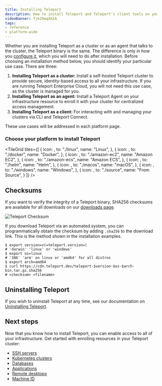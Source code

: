```yaml
---
title: Installing Teleport
description: How to install Teleport and Teleport's client tools on your platform, including binaries and instructions for Docker and Helm.
videoBanner: fjk29wqXm1A
tags:
- reference
- platform-wide
---
```


Whether you are installing Teleport as a cluster or as an agent that talks to the cluster, the Teleport binary is the same. The difference is only in how you [configure it](../reference/deployment/config.mdx), which you will need to do after installation. Before choosing an installation method below, you should identify your particular use case. There are three:

1. **Installing Teleport as a cluster:** Install a self-hosted Teleport cluster to provide secure, identity-based access to all your infrastructure. If you are running Teleport Enterprise Cloud, you will not need this use case, as the cluster is managed for you.
2. **Installing Teleport as an agent:** Install a Teleport Agent on your infrastructure resource to enroll it with your cluster for centralized access management.
3. **Installing Teleport as a client:** For interacting with and managing your clusters via CLI and Teleport Connect.

These use cases will be addressed in each platform page.

### Choose your platform to install Teleport

<TileGrid
  tiles={[
    {
      icon: <Icon name="linux" size="xl" />,
      to: "./linux",
      name: "Linux",
    },
    {
      icon: <Icon name="docker" size="xl" />,
      to: "./docker",
      name: "Docker",
    },
    {
      icon: <Icon name="ec2" size="xl" />,
      to: "./amazon-ec2",
      name: "Amazon EC2",
    },
    {
      icon: <Icon name="ecs" size="xl" />,
      to: "./amazon-ecs",
      name: "Amazon ECS",
    },
    {
      icon: <Icon name="kubernetes2" size="xl" />,
      to: "./helm",
      name: "Helm",
    },
    {
      icon: <Icon name="apple" size="xl" />,
      to: "./macos",
      name: "macOS",
    },
    {
      icon: <Icon name="windows" size="xl" />,
      to: "./windows",
      name: "Windows",
    },
    {
      icon: <Icon name="laptop" size="xl" />,
      to: "./source",
      name: "From Source",
    }
  ]}
/>

## Checksums

If you want to verify the integrity of a Teleport binary, SHA256 checksums are
available for all downloads on our
[downloads page](https://goteleport.com/download/).

![Teleport Checksum](../../img/teleport-sha.png)

If you download Teleport via an automated system, you can programmatically
obtain the checksum by adding `.sha256` to the download link. This is the method
shown in the installation examples.

```code
$ export version=v(=teleport.version=)
# 'darwin' 'linux' or 'windows'
$ export os=linux
# '386' 'arm' on linux or 'amd64' for all distros
$ export arch=amd64
$ curl https://cdn.teleport.dev/teleport-$version-$os-$arch-bin.tar.gz.sha256
# <checksum> <filename>
```

## Uninstalling Teleport

If you wish to uninstall Teleport at any time, see our documentation on [Uninstalling Teleport](../zero-trust-access/management/admin/uninstall-teleport.mdx).

## Next steps

Now that you know how to install Teleport, you can enable access to all of your
infrastructure. Get started with enrolling resources in your Teleport cluster:

- [SSH servers](../enroll-resources/server-access/introduction.mdx)
- [Kubernetes clusters](../enroll-resources/kubernetes-access/introduction.mdx)
- [Databases](../enroll-resources/database-access/database-access.mdx)
- [Applications](../enroll-resources/application-access/introduction.mdx)
- [Remote desktops](../enroll-resources/desktop-access/introduction.mdx)
- [Machine ID](../machine-workload-identity/machine-id/introduction.mdx)
